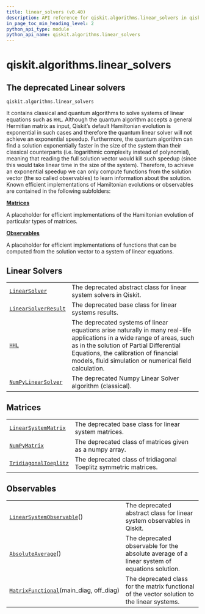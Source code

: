 ```yaml
---
title: linear_solvers (v0.40)
description: API reference for qiskit.algorithms.linear_solvers in qiskit v0.40
in_page_toc_min_heading_level: 2
python_api_type: module
python_api_name: qiskit.algorithms.linear_solvers
---
```


<span id="module-qiskit.algorithms.linear_solvers" />

<span id="qiskit-algorithms-linear-solvers" />

# qiskit.algorithms.linear\_solvers

<span id="the-deprecated-linear-solvers-qiskit-algorithms-linear-solvers" />

## The deprecated Linear solvers

`qiskit.algorithms.linear_solvers`

It contains classical and quantum algorithms to solve systems of linear equations such as `HHL`. Although the quantum algorithm accepts a general Hermitian matrix as input, Qiskit’s default Hamiltonian evolution is exponential in such cases and therefore the quantum linear solver will not achieve an exponential speedup. Furthermore, the quantum algorithm can find a solution exponentially faster in the size of the system than their classical counterparts (i.e. logarithmic complexity instead of polynomial), meaning that reading the full solution vector would kill such speedup (since this would take linear time in the size of the system). Therefore, to achieve an exponential speedup we can only compute functions from the solution vector (the so called observables) to learn information about the solution. Known efficient implementations of Hamiltonian evolutions or observables are contained in the following subfolders:

**[Matrices](#matrices)**

A placeholder for efficient implementations of the Hamiltonian evolution of particular types of matrices.

**[Observables](#observables)**

A placeholder for efficient implementations of functions that can be computed from the solution vector to a system of linear equations.

## Linear Solvers

|                                                                                                                                   |                                                                                                                                                                                                                                                                      |
| --------------------------------------------------------------------------------------------------------------------------------- | -------------------------------------------------------------------------------------------------------------------------------------------------------------------------------------------------------------------------------------------------------------------- |
| [`LinearSolver`](qiskit.algorithms.linear_solvers.LinearSolver "qiskit.algorithms.linear_solvers.LinearSolver")                   | The deprecated abstract class for linear system solvers in Qiskit.                                                                                                                                                                                                   |
| [`LinearSolverResult`](qiskit.algorithms.linear_solvers.LinearSolverResult "qiskit.algorithms.linear_solvers.LinearSolverResult") | The deprecated base class for linear systems results.                                                                                                                                                                                                                |
| [`HHL`](qiskit.algorithms.linear_solvers.HHL "qiskit.algorithms.linear_solvers.HHL")                                              | The deprecated systems of linear equations arise naturally in many real-life applications in a wide range of areas, such as in the solution of Partial Differential Equations, the calibration of financial models, fluid simulation or numerical field calculation. |
| [`NumPyLinearSolver`](qiskit.algorithms.linear_solvers.NumPyLinearSolver "qiskit.algorithms.linear_solvers.NumPyLinearSolver")    | The deprecated Numpy Linear Solver algorithm (classical).                                                                                                                                                                                                            |

## Matrices

|                                                                                                                                      |                                                                  |
| ------------------------------------------------------------------------------------------------------------------------------------ | ---------------------------------------------------------------- |
| [`LinearSystemMatrix`](qiskit.algorithms.linear_solvers.LinearSystemMatrix "qiskit.algorithms.linear_solvers.LinearSystemMatrix")    | The deprecated base class for linear system matrices.            |
| [`NumPyMatrix`](qiskit.algorithms.linear_solvers.NumPyMatrix "qiskit.algorithms.linear_solvers.NumPyMatrix")                         | The deprecated class of matrices given as a numpy array.         |
| [`TridiagonalToeplitz`](qiskit.algorithms.linear_solvers.TridiagonalToeplitz "qiskit.algorithms.linear_solvers.TridiagonalToeplitz") | The deprecated class of tridiagonal Toeplitz symmetric matrices. |

## Observables

|                                                                                                                                                    |                                                                                              |
| -------------------------------------------------------------------------------------------------------------------------------------------------- | -------------------------------------------------------------------------------------------- |
| [`LinearSystemObservable`](qiskit.algorithms.linear_solvers.LinearSystemObservable "qiskit.algorithms.linear_solvers.LinearSystemObservable")()    | The deprecated abstract class for linear system observables in Qiskit.                       |
| [`AbsoluteAverage`](qiskit.algorithms.linear_solvers.AbsoluteAverage "qiskit.algorithms.linear_solvers.AbsoluteAverage")()                         | The deprecated observable for the absolute average of a linear system of equations solution. |
| [`MatrixFunctional`](qiskit.algorithms.linear_solvers.MatrixFunctional "qiskit.algorithms.linear_solvers.MatrixFunctional")(main\_diag, off\_diag) | The deprecated class for the matrix functional of the vector solution to the linear systems. |

